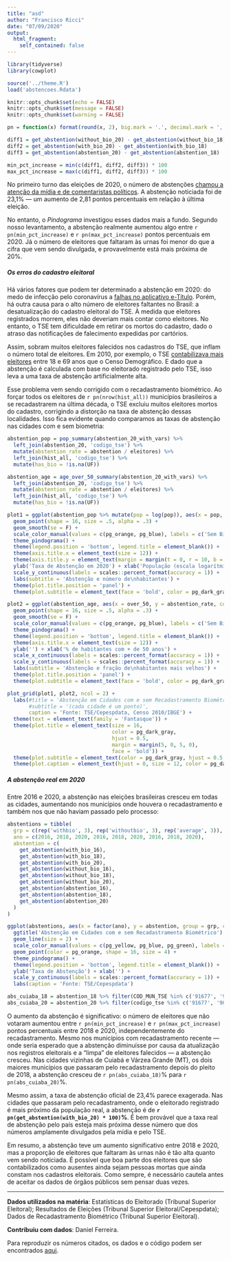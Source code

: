 ```yaml
---
title: "asd"
author: "Francisco Ricci"
date: "07/09/2020"
output:
  html_fragment:
    self_contained: false
---
```


```r
library(tidyverse)
library(cowplot)

source('../theme.R')
load('abstencoes.Rdata')

knitr::opts_chunk$set(echo = FALSE)
knitr::opts_chunk$set(message = FALSE)
knitr::opts_chunk$set(warning = FALSE)

pn = function(x) format(round(x, 2), big.mark = '.', decimal.mark = ',', nsmall = 0, digits = 2)
```

```r
diff1 = get_abstention(without_bio_20) - get_abstention(without_bio_18)
diff2 = get_abstention(with_bio_20) - get_abstention(with_bio_18)
diff3 = get_abstention(abstention_20) - get_abstention(abstention_18)

min_pct_increase = min(c(diff1, diff2, diff3)) * 100
max_pct_increase = max(c(diff1, diff2, diff3)) * 100
```

No primeiro turno das eleições de 2020, o número de abstenções [chamou a
atenção da mídia e de comentaristas
políticos](http://g1.globo.com/globo-news/videos/v/eleicao-municipal-de-2020-bate-recorde-de-abstencoes-no-pais/9029136/).
A abstenção noticiada foi de 23,1% — um aumento de 2,81 pontos percentuais em
relação à última eleição.

No entanto, o _Pindograma_ investigou esses dados mais a fundo. Segundo nosso
levantamento, a abstenção realmente aumentou algo entre `r pn(min_pct_increase)` e
`r pn(max_pct_increase)` pontos percentuais em 2020. Já o número de eleitores
que faltaram às urnas foi menor do que a cifra que vem sendo divulgada, e
provavelmente está mais próxima de 20%.

##### Os erros do cadastro eleitoral

Há vários fatores que podem ter determinado a abstenção em 2020: do medo de
infecção pelo coronavírus a [falhas no aplicativo
e-Título](https://www.correiobraziliense.com.br/politica/2020/11/4888950-eleitores-relatam-problemas-no-acesso-ao-aplicativo-e-titulo-do-tse.html).
Porém, há outra causa para o alto número de eleitores faltantes no Brasil: a
desatualização do cadastro eleitoral do TSE. À medida que eleitores registrados
morrem, eles não deveriam mais contar como eleitores. No entanto, o TSE tem
dificuldade em retirar os mortos do cadastro, dado o atraso das notificações de
falecimento expedidas por cartórios.

Assim, sobram muitos eleitores falecidos nos cadastros do TSE, que inflam o
número total de eleitores. Em 2010, por exemplo, o TSE [contabilizava mais
eleitores](https://pindograma.com.br/2020/09/27/disenfranchisement.html) entre
18 e 69 anos que o Censo Demográfico. E dado que a abstenção é calculada com
base no eleitorado registrado pelo TSE, isso leva a uma taxa de abstenção
artificialmente alta.

Esse problema vem sendo corrigido com o recadastramento biométrico. Ao forçar
todos os eleitores de `r pn(nrow(hist_all))` municípios brasileiros a se
recadastrarem na última década, o TSE excluiu muitos eleitores mortos do
cadastro, corrigindo a distorção na taxa de abstenção dessas localidades. Isso
fica evidente quando comparamos as taxas de abstenção nas cidades com e sem
biometria:

```r
abstention_pop = pop_summary(abstention_20_with_vars) %>%
  left_join(abstention_20, 'codigo_tse') %>%
  mutate(abstention_rate = abstention / eleitores) %>%
  left_join(hist_all, 'codigo_tse') %>%
  mutate(has_bio = !is.na(UF))

abstention_age = age_over_50_summary(abstention_20_with_vars) %>%
  left_join(abstention_20, 'codigo_tse') %>%
  mutate(abstention_rate = abstention / eleitores) %>%
  left_join(hist_all, 'codigo_tse') %>%
  mutate(has_bio = !is.na(UF))

plot1 = ggplot(abstention_pop %>% mutate(pop = log(pop)), aes(x = pop, y = abstention_rate, color = has_bio)) +
  geom_point(shape = 16, size = .5, alpha = .3) +
  geom_smooth(se = F) +
  scale_color_manual(values = c(pg_orange, pg_blue), labels = c('Sem Biometria', 'Com Biometria')) +
  theme_pindograma() +
  theme(legend.position = 'bottom', legend.title = element_blank()) +
  theme(axis.title.x = element_text(size = 12)) +
  theme(axis.title.y = element_text(margin = margin(t = 0, r = 10, b = 0, l = 0))) +
  ylab('Taxa de Abstenção em 2020') + xlab('População (escala logarítmica)') +
  scale_y_continuous(labels = scales::percent_format(accuracy = 1)) +
  labs(subtitle = 'Abstenção e número de\nhabitantes') +
  theme(plot.title.position = 'panel') +
  theme(plot.subtitle = element_text(face = 'bold', color = pg_dark_gray, hjust = 0.5, margin = margin(b = 3), size = 14))

plot2 = ggplot(abstention_age, aes(x = over_50, y = abstention_rate, color = has_bio)) +
  geom_point(shape = 16, size = .5, alpha = .3) +
  geom_smooth(se = F) +
  scale_color_manual(values = c(pg_orange, pg_blue), labels = c('Sem Biometria', 'Com Biometria')) +
  theme_pindograma() +
  theme(legend.position = 'bottom', legend.title = element_blank()) +
  theme(axis.title.x = element_text(size = 12)) +
  ylab('') + xlab('% de habitantes com + de 50 anos') +
  scale_x_continuous(labels = scales::percent_format(accuracy = 1)) +
  scale_y_continuous(labels = scales::percent_format(accuracy = 1)) +
  labs(subtitle = 'Abstenção e fração de\nhabitantes mais velhos') +
  theme(plot.title.position = 'panel') +
  theme(plot.subtitle = element_text(face = 'bold', color = pg_dark_gray, hjust = 0.5, margin = margin(b = 3), size = 14))

plot_grid(plot1, plot2, ncol = 2) +
  labs(#title = 'Abstenção em Cidades com e sem Recadastramento Biométrico',
       #subtitle = '(cada cidade é um ponto)',
       caption = 'Fonte: TSE/Cepespdata, Censo 2010/IBGE') +
  theme(text = element_text(family = 'Fantasque')) +
  theme(plot.title = element_text(size = 16,
                                  color = pg_dark_gray,
                                  hjust = 0.5,
                                  margin = margin(5, 0, 5, 0),
                                  face = 'bold')) +
  theme(plot.subtitle = element_text(color = pg_dark_gray, hjust = 0.5, margin = margin(b = 3))) +
  theme(plot.caption = element_text(hjust = 0, size = 12, color = pg_dark_gray))
```

##### A abstenção real em 2020

Entre 2016 e 2020, a abstenção nas eleições brasileiras cresceu em todas as
cidades, aumentando nos municípios onde houvera o recadastramento e também nos
que não haviam passado pelo processo:

```r
abstentions = tibble(
  grp = c(rep('withbio', 3), rep('withoutbio', 3), rep('average', 3)),
  ano = c(2016, 2018, 2020, 2016, 2018, 2020, 2016, 2018, 2020),
  abstention = c(
    get_abstention(with_bio_16),
    get_abstention(with_bio_18),
    get_abstention(with_bio_20),
    get_abstention(without_bio_16),
    get_abstention(without_bio_18),
    get_abstention(without_bio_20),
    get_abstention(abstention_16),
    get_abstention(abstention_18),
    get_abstention(abstention_20)
  )
)

ggplot(abstentions, aes(x = factor(ano), y = abstention, group = grp, color = grp)) +
  ggtitle('Abstenção em Cidades com e sem Recadastramento Biométrico') +
  geom_line(size = 2) +
  scale_color_manual(values = c(pg_yellow, pg_blue, pg_green), labels = c('Todas as cidades', 'Cidades com biometria', 'Cidades sem biometria')) +
  geom_point(color = pg_orange, shape = 16, size = 4) +
  theme_pindograma() +
  theme(legend.position = 'bottom', legend.title = element_blank()) +
  ylab('Taxa de Abstenção') + xlab('') +
  scale_y_continuous(labels = scales::percent_format(accuracy = 1)) +
  labs(caption = 'Fonte: TSE/Cepespdata')
```

```r
abs_cuiaba_18 = abstention_18 %>% filter(COD_MUN_TSE %in% c('91677', '90670')) %>% get_abstention() * 100
abs_cuiaba_20 = abstention_20 %>% filter(codigo_tse %in% c('91677', '90670')) %>% get_abstention() * 100
```

O aumento da abstenção é significativo: o número de eleitores que não votaram
aumentou entre `r pn(min_pct_increase)` e `r pn(max_pct_increase)` pontos
percentuais entre 2018 e 2020, independentemente do recadastramento. Mesmo nos
municípios com recadastramento recente — onde seria esperado que a abstenção
diminuísse por causa da atualização nos registros eleitorais e a "limpa" de
eleitores falecidos — a abstenção cresceu. Nas cidades vizinhas de Cuiabá e
Várzea Grande (MT), os dois maiores municípios que passaram pelo recadastramento
depois do pleito de 2018, a abstenção cresceu de `r pn(abs_cuiaba_18)`% para
`r pn(abs_cuiaba_20)`%.

Mesmo assim, a taxa de abstenção oficial de 23,4% parece exagerada. Nas
cidades que passaram pelo recadastramento, onde o eleitorado registrado é mais
próximo da população real, a abstenção é de
**`r pn(get_abstention(with_bio_20) * 100)`%**. É bem provável que a taxa real
de abstenção pelo país esteja mais próxima desse número que dos números
amplamente divulgados pela mídia e pelo TSE.

Em resumo, a abstenção teve um aumento significativo entre 2018 e 2020, mas a
proporção de eleitores que faltaram às urnas não é tão alta quanto vem sendo
noticiada. É possível que boa parte dos eleitores que são contabilizados como
ausentes ainda sejam pessoas mortas que ainda constam nos cadastros eleitorais.
Como sempre, é necessário cautela antes de aceitar os dados de órgãos públicos
sem pensar duas vezes.

---

**Dados utilizados na matéria**: Estatísticas do Eleitorado (Tribunal Superior
Eleitoral); Resultados de Eleições (Tribunal Superior Eleitoral/Cepespdata);
Dados de Recadastramento Biométrico (Tribunal Superior Eleitoral).

**Contribuiu com dados**: Daniel Ferreira.

Para reproduzir os números citados, os dados e o código podem ser encontrados
[aqui][1].

[1]: https://github.com/pindograma/materias/blob/master/2020-11-17-abstencoes/Abstencoes.Rmd
